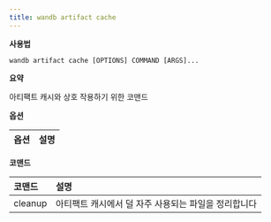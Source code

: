 ```yaml
---
title: wandb artifact cache
---
```


**사용법**

`wandb artifact cache [OPTIONS] COMMAND [ARGS]...`

**요약**

아티팩트 캐시와 상호 작용하기 위한 코맨드


**옵션**

| **옵션** | **설명** |
| :--- | :--- |


**코맨드**

| **코맨드** | **설명** |
| :--- | :--- |
| cleanup | 아티팩트 캐시에서 덜 자주 사용되는 파일을 정리합니다 |
